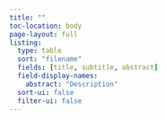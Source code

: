 ```yaml
---
title: ""
toc-location: body
page-layout: full
listing:
  type: table
  sort: "filename"
  fields: [title, subtitle, abstract]
  field-display-names:
    abstract: "Description"
  sort-ui: false
  filter-ui: false
---
```


